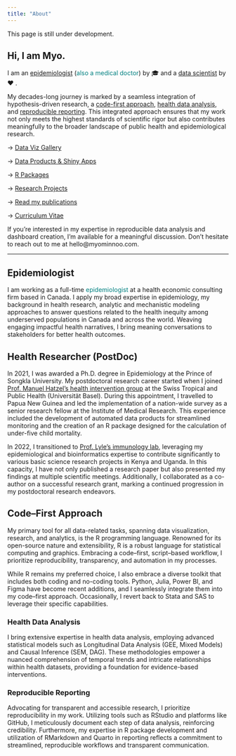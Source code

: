 ```yaml
---
title: "About"
---
```


::: callout-important
This page is still under development.
:::

## Hi, I am Myo.

I am an <span style="color:#008080;">[epidemiologist](#sec-Epidemiologist)</span> (<span style="color:#008080;">also a medical doctor</span>) by 🎓 and a [data scientist](#sec-code-first-approach) by ❤️ . 

My decades-long journey is marked by a seamless integration of hypothesis-driven research, a [code-first approach](#sec-code-first-approach), [health data analysis](#sec-health-data-analysis), and [reproducible reporting](#sec-reproducible-reporting). This integrated approach ensures that my work not only meets the highest standards of scientific rigor but also contributes meaningfully to the broader landscape of public health and epidemiological research.

   → [Data Viz Gallery](gallery.qmd#sec-data-viz)
   
   → [Data Products & Shiny Apps](gallery.qmd#sec-shiny-apps)
   
   → [R Packages](gallery.qmd#sec-rpkg)

   → [Research Projects](gallery.qmd#sec-research-projects)
   
   → [Read my publications](https://scholar.google.ca/citations?user=IWzz0rUAAAAJ&hl=en)
   
   → [Curriculum Vitae](https://raw.githubusercontent.com/myominnoo/cv/main/cv_full.pdf)


::: callout-note
If you're interested in my expertise in reproducible data analysis and dashboard creation, I'm available for a meaningful discussion. Don't hesitate to reach out to me at hello@myominnoo.com.
:::

---

## Epidemiologist {#sec-Epidemiologist}

I am working as a full-time <span style="color:#008080;">epidemiologist</span> at a health economic consulting firm based in Canada. I apply my broad expertise in epidemiology, my background in health research, analytic and mechanistic modeling approaches to answer questions related to the health inequity among underserved populations in Canada and across the world. Weaving engaging impactful health narratives, I bring meaning conversations to stakeholders for better health outcomes.  

## Health Researcher (PostDoc) {#sec-PostDoc}

In 2021, I was awarded a Ph.D. degree in Epidemiology at the Prince of Songkla University. My postdoctoral research career started when I joined [Prof. Manuel Hatzel's health intervention group](https://www.swisstph.ch/en/staff/profile/people/manuel-hetzel) at the Swiss Tropical and Public Health (Universität Basel). During this appointment, I travelled to Papua New Guinea and led the implementation of a nation-wide survey as a senior research fellow at the Institute of Medical Research. This experience included the development of automated data products for streamlined monitoring and the creation of an R package designed for the calculation of under-five child mortality.

In 2022, I transitioned to [Prof. Lyle's immunology lab](https://umanitoba.ca/medicine/faculty-staff/lyle-mckinnon), leveraging my epidemiological and bioinformatics expertise to contribute significantly to various basic science research projects in Kenya and Uganda. In this capacity, I have not only published a research paper but also presented my findings at multiple scientific meetings. Additionally, I collaborated as a co-author on a successful research grant, marking a continued progression in my postdoctoral research endeavors.

## Code–First Approach {#sec-code-first-approach}

My primary tool for all data-related tasks, spanning data visualization, research, and analytics, is the R programming language. Renowned for its open-source nature and extensibility, R is a robust language for statistical computing and graphics. Embracing a code–first, script–based workflow, I prioritize reproducibility, transparency, and automation in my processes.

While R remains my preferred choice, I also embrace a diverse toolkit that includes both coding and no-coding tools. Python, Julia, Power BI, and Figma have become recent additions, and I seamlessly integrate them into my code–first approach. Occasionally, I revert back to Stata and SAS to leverage their specific capabilities. 

### Health Data Analysis {#sec-health-data-analysis}

I bring extensive expertise in health data analysis, employing advanced statistical models such as Longitudinal Data Analysis (GEE, Mixed Models) and Causal Inference (SEM, DAG). These methodologies empower a nuanced comprehension of temporal trends and intricate relationships within health datasets, providing a foundation for evidence-based interventions.

### Reproducible Reporting {#sec-reproducible-reporting}

Advocating for transparent and accessible research, I prioritize reproducibility in my work. Utilizing tools such as RStudio and platforms like GitHub, I meticulously document each step of data analysis, reinforcing credibility. Furthermore, my expertise in R package development and utilization of RMarkdown and Quarto in reporting reflects a commitment to streamlined, reproducible workflows and transparent communication.
